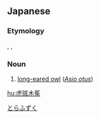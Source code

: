 ==Japanese==
{{ja-kanjitab|虎|斑|木|菟}}

===Etymology===
{{m|ja|虎|tr=tora|gloss=tiger}}, {{m|ja|斑|tr=fu|gloss=spotted}}, {{m|ja|木菟|tr=zuku|gloss=horned owl}}

===Noun===
{{ja-noun|とらふずく|トラフズク}}

# [[long-eared owl]] (''[[Asio otus]]'')

[[Category:ja:Birds|とらふずく]]

[[hu:虎斑木菟]]